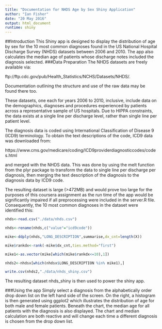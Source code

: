 ```yaml
---
title: "Documentation for NHDS Age by Sex Shiny Application"
author: "Ian Fisher"
date: "20 May 2016"
output: html_document
runtime: shiny
---
```

##Introduction
This Shiny app is designed to display the distribution of age by sex for the 10 most common diagnoses found in the US National Hospital Discharge Survey (NHDS) datasets between 2006 and 2010. The app also calculates the median age of patients whose discharge notes included the diagnosis selected.
###Data Preparation
The NHDS datasets are freely available via:

ftp://ftp.cdc.gov/pub/Health_Statistics/NCHS/Datasets/NHDS/. 

Documentation outlining the structure and use of the raw data may be found there too.

These datasets, one each for years 2006 to 2010, inclusive, include data on the demographics, diagnoses and procedures experienced by patients across a representative sample of US hospitals. Due to HIPPA constraints, the data exists at a single line per discharge level, rather than single line per patient level. 

The diagnosis data is coded using International Classification of Disease 9 (ICD9) terminology. To obtain the text descriptions of the code, ICD9 data was downloaded from:

https://www.cms.gov/medicare/coding/ICD9providerdiagnosticcodes/codes.html

and merged with the NHDS data. This was done by using the melt function from the plyr package to transform the data to single line per discharge per diagnosis, then merging the text description of the diagnosis to the diagnosis data by ICD9 code.

The resulting dataset is large (>472MB) and would prove too large for the purposes of this coursera assignment as the run time of the app would be significantly impaired if all preprocessing were included in the server.R file. Consequently, the 10 most common diagnoses in the dataset were identified this:

```r
nhds<-read.csv("./data/nhds.csv")

nhds<-rename(nhds,c("value"="icd9code"))

mike<-ddply(nhds,"LONG_DESCRIPTION",summarise,dx_cnt=length(X))

mike$rankdx<-rank(-mike$dx_cnt,ties.method="first")

mike1<-as.vector(mike[which(mike$rankdx<=10),1])

nhds2<-nhdsx[which(nhdsx$LONG_DESCRIPTION %in% mike1),]

write.csv(nhds2,"./data/nhds_shiny.csv")
```

The resulting dataset nhds_shiny is then used to power the shiny app.

###Using the app
Simply select a diagnosis from the alphabetically order drop down list on the left hand side of the screen. On the right, a histogram is then generated using ggplot2 which illustrates the distribution of age for both male and female patients. Beneath the chart, the median age for all patients with the diagnosis is also displayed. The chart and median calculation are both reactive and will change each time a different diagnosis is chosen from the drop down list.
